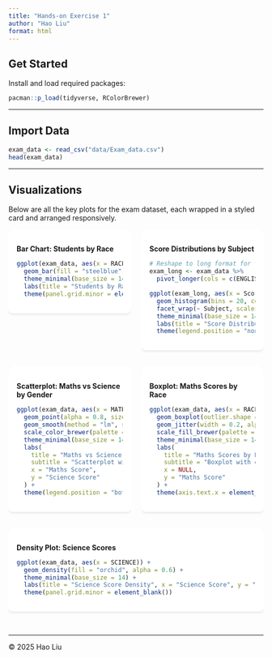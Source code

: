 ```yaml
---
title: "Hands-on Exercise 1"
author: "Hao Liu"
format: html
---
```


<style>
.plot-card {
  background: #fff;
  border-radius: 8px;
  box-shadow: 0 2px 5px rgba(0,0,0,0.1);
  padding: 1rem;
  margin-bottom: 2rem;
}
</style>

## Get Started

Install and load required packages:

```r
pacman::p_load(tidyverse, RColorBrewer)
```

---

## Import Data

```r
exam_data <- read_csv("data/Exam_data.csv")
head(exam_data)
```

---

## Visualizations

Below are all the key plots for the exam dataset, each wrapped in a styled card and arranged responsively.

::: {.columns}

::: {.column width="50%"}
<div class="plot-card">
**Bar Chart: Students by Race**

```r
ggplot(exam_data, aes(x = RACE)) +
  geom_bar(fill = "steelblue") +
  theme_minimal(base_size = 14) +
  labs(title = "Students by Race", x = NULL, y = "Count") +
  theme(panel.grid.minor = element_blank())
```
</div>
:::

::: {.column width="50%"}
<div class="plot-card">
**Score Distributions by Subject**

```r
# Reshape to long format for faceted histograms
exam_long <- exam_data %>%
  pivot_longer(cols = c(ENGLISH, MATHS, SCIENCE), names_to = "Subject", values_to = "Score")

ggplot(exam_long, aes(x = Score, fill = Subject)) +
  geom_histogram(bins = 20, color = "white", alpha = 0.7) +
  facet_wrap(~ Subject, scales = "free") +
  theme_minimal(base_size = 14) +
  labs(title = "Score Distributions by Subject", x = "Score", y = "Frequency") +
  theme(legend.position = "none", panel.grid.minor = element_blank())
```
</div>
:::

:::

::: {.columns}

::: {.column width="50%"}
<div class="plot-card">
**Scatterplot: Maths vs Science by Gender**

```r
ggplot(exam_data, aes(x = MATHS, y = SCIENCE, color = GENDER)) +
  geom_point(alpha = 0.8, size = 2) +
  geom_smooth(method = "lm", se = TRUE, linetype = "dashed") +
  scale_color_brewer(palette = "Set1") +
  theme_minimal(base_size = 14) +
  labs(
    title = "Maths vs Science Scores by Gender",
    subtitle = "Scatterplot with linear trend lines",
    x = "Maths Score",
    y = "Science Score"
  ) +
  theme(legend.position = "bottom", panel.grid.minor = element_blank())
```
</div>
:::

::: {.column width="50%"}
<div class="plot-card">
**Boxplot: Maths Scores by Race**

```r
ggplot(exam_data, aes(x = RACE, y = MATHS, fill = RACE)) +
  geom_boxplot(outlier.shape = NA, alpha = 0.6) +
  geom_jitter(width = 0.2, alpha = 0.5, size = 1) +
  scale_fill_brewer(palette = "Pastel2") +
  theme_minimal(base_size = 14) +
  labs(
    title = "Maths Scores by Race",
    subtitle = "Boxplot with overlaid points",
    x = NULL,
    y = "Maths Score"
  ) +
  theme(axis.text.x = element_text(angle = 45, hjust = 1), legend.position = "none")
```
</div>
:::

:::

::: {.columns}

::: {.column width="50%"}
<div class="plot-card">
**Density Plot: Science Scores**

```r
ggplot(exam_data, aes(x = SCIENCE)) +
  geom_density(fill = "orchid", alpha = 0.6) +
  theme_minimal(base_size = 14) +
  labs(title = "Science Score Density", x = "Science Score", y = "Density") +
  theme(panel.grid.minor = element_blank())
```
</div>
:::

:::

---

© 2025 Hao Liu
